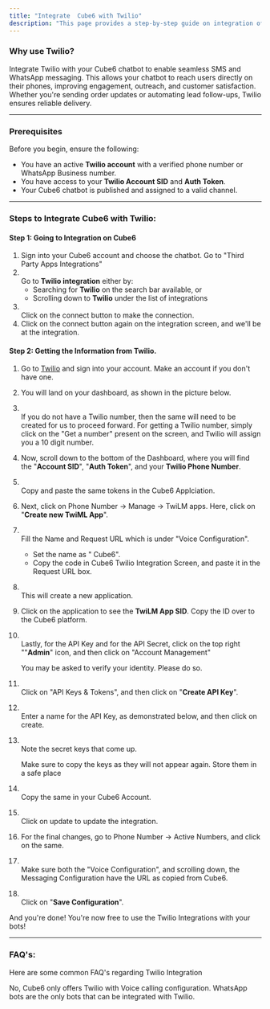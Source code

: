 ```yaml
---
title: "Integrate  Cube6 with Twilio"
description: "This page provides a step-by-step guide on integration of  Cube6 with Twilio"
---
```


### **Why use Twilio?**

Integrate Twilio with your  Cube6 chatbot to enable seamless SMS and WhatsApp messaging. This allows your chatbot to reach users directly on their phones, improving engagement, outreach, and customer satisfaction. Whether you're sending order updates or automating lead follow-ups, Twilio ensures reliable delivery.

---

### **Prerequisites**

Before you begin, ensure the following:

- You have an active **Twilio account** with a verified phone number or WhatsApp Business number.
- You have access to your **Twilio Account SID** and **Auth Token**.
- Your  Cube6 chatbot is published and assigned to a valid channel.

---

### **Steps to Integrate  Cube6 with Twilio:**

#### **Step 1: Going to Integration on  Cube6**

1. Sign into your  Cube6 account and choose the chatbot. Go to "Third Party Apps Integrations"
2. \
   Go to **Twilio integration** either by:
   - Searching for **Twilio** on the search bar available, or
   - Scrolling down to **Twilio** under the list of integrations
3. \
   Click on the connect button to make the connection.
4. Click on the connect button again on the integration screen, and we'll be at the integration.

#### **Step 2: Getting the Information from Twilio.**

 1. Go to [Twilio](https://www.twilio.com/en-us/messaging?cq_plac=&cq_net=g&cq_pos=&cq_med=&cq_plt=gp&utm_source=google&utm_medium=cpc&utm_term=twilio&utm_campaign=G_S_APAC_Brand_Brand_EN_NZ_All-175766865754&gad_source=1&gad_campaignid=22072023754&gbraid=0AAAAADcHgwV1of7g1Pqst0ZvCIN5Hsnyv&gclid=CjwKCAjw6NrBBhB6EiwAvnT_rtLC6d66Fiq2y1_9fZbcLTd11VNqi6fBUlJa7MoAbbUPceiWzGUf7xoCaEcQAvD_BwE) and sign into your account. Make an account if you don't have one.
 2. You will land on your dashboard, as shown in the picture below.
 3. \
    If you do not have a Twilio number, then the same will need to be created for us to proceed forward. For getting a Twilio number, simply click on the "Get a number" present on the screen, and Twilio will assign you a 10 digit number.
 4. Now, scroll down to the bottom of the Dashboard, where you will find the "**Account SID**", "**Auth Token**", and your **Twilio Phone Number**.
 5. \
    Copy and paste the same tokens in the  Cube6 Applciation.
 6. Next, click on Phone Number -\> Manage -\> TwiLM apps. Here, click on "**Create new TwiML App**".
 7. \
    Fill the Name and Request URL which is under "Voice Configuration".
    - Set the name as " Cube6".
    - Copy the code in  Cube6 Twilio Integration Screen, and paste it in the Request URL box.
 8. \
    This will create a new application.
 9. Click on the application to see the **TwiLM App SID**. Copy the ID over to the  Cube6 platform.
10. \
    Lastly, for the API Key and for the API Secret, click on the top right ""**Admin**" icon, and then click on "Account Management"

    <Info>
      You may be asked to verify your identity. Please do so.
    </Info>
11. \
    Click on "API Keys & Tokens", and then click on "**Create API Key**".
12. \
    Enter a name for the API Key, as demonstrated below, and then click on create.
13. \
    Note the secret keys that come up.

    <Info>
      Make sure to copy the keys as they will not appear again. Store them in a safe place
    </Info>
14. \
    Copy the same in your  Cube6 Account.
15. \
    Click on update to update the integration.
16. For the final changes, go to Phone Number -\> Active Numbers, and click on the same.
17. \
    Make sure both the "Voice Configuration", and scrolling down, the Messaging Configuration have the URL as copied from  Cube6.
18. \
    Click on "**Save Configuration**".

And you're done\! You're now free to use the Twilio Integrations with your bots\!

---

### **FAQ's:**

Here are some common FAQ's regarding Twilio Integration

<AccordionGroup>
  <Accordion title="Does  Cube6 offer SMS services with Twilio">
    No,  Cube6 only offers Twilio with Voice calling configuration.
  </Accordion>
  <Accordion title="Which bots are available for integration with Twilio">
    WhatsApp bots are the only bots that can be integrated with Twilio.
  </Accordion>
</AccordionGroup>

 